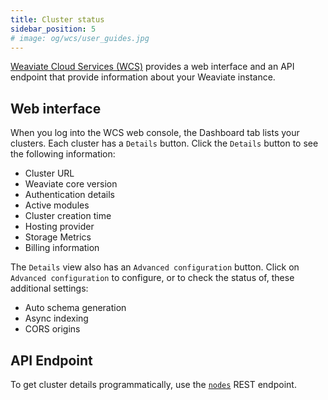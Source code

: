 ```yaml
---
title: Cluster status
sidebar_position: 5
# image: og/wcs/user_guides.jpg
---
```


[Weaviate Cloud Services (WCS)](https://console.weaviate.cloud/) provides a web interface and an API endpoint that provide information about your Weaviate instance.

## Web interface

When you log into the WCS web console, the Dashboard tab lists your clusters. Each cluster has a `Details` button. Click the `Details` button to see the following information:

- Cluster URL
- Weaviate core version
- Authentication details
- Active modules
- Cluster creation time
- Hosting provider
- Storage Metrics
- Billing information

The `Details` view also has an `Advanced configuration` button. Click on `Advanced configuration` to configure, or to check the status of, these additional settings:

- Auto schema generation
- Async indexing
- CORS origins


## API Endpoint

To get cluster details programmatically, use the [`nodes`](../../weaviate/config-refs/nodes.md) REST endpoint.


<APIOutputs />
